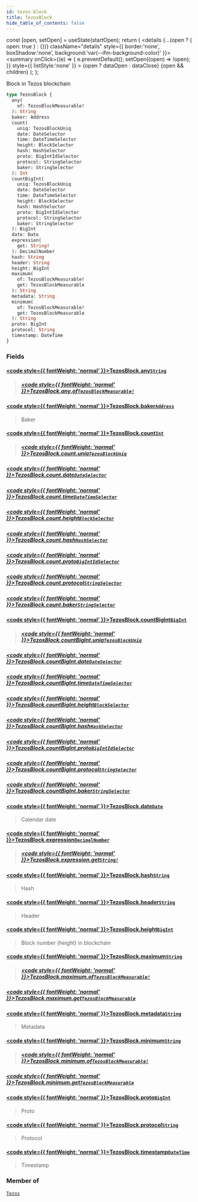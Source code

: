 ```yaml
---
id: tezos-block
title: TezosBlock
hide_table_of_contents: false
---
```







  const [open, setOpen] = useState(startOpen);
  return (
    <details {...(open ? { open: true } : {})} className="details" style={{ border:'none', boxShadow:'none', background:'var(--ifm-background-color)' }}>
      <summary
        onClick={(e) => {
          e.preventDefault();
          setOpen((open) => !open);
        }}
        style={{ listStyle:'none' }}
      >
      {open ? dataOpen : dataClose}
      </summary>
      {open && children}
    </details>
  );
};








Block in Tezos blockchain


```graphql
type TezosBlock {
  any(
    of: TezosBlockMeasurable!
  ): String
  baker: Address
  count(
    uniq: TezosBlockUniq
    date: DateSelector
    time: DateTimeSelector
    height: BlockSelector
    hash: HashSelector
    proto: BigIntIdSelector
    protocol: StringSelector
    baker: StringSelector
  ): Int
  countBigInt(
    uniq: TezosBlockUniq
    date: DateSelector
    time: DateTimeSelector
    height: BlockSelector
    hash: HashSelector
    proto: BigIntIdSelector
    protocol: StringSelector
    baker: StringSelector
  ): BigInt
  date: Date
  expression(
    get: String!
  ): DecimalNumber
  hash: String
  header: String
  height: BigInt
  maximum(
    of: TezosBlockMeasurable!
    get: TezosBlockMeasurable
  ): String
  metadata: String
  minimum(
    of: TezosBlockMeasurable!
    get: TezosBlockMeasurable
  ): String
  proto: BigInt
  protocol: String
  timestamp: DateTime
}
```




### Fields

#### [<code style={{ fontWeight: 'normal' }}>TezosBlock.<b>any</b></code>](#)<Bullet />[`String`](/docs/graphql-reference/scalars/string) <Badge class="badge badge--secondary" text="scalar"/> 
> 
> 
> 
> ##### [<code style={{ fontWeight: 'normal' }}>TezosBlock.any.<b>of</b></code>](#)<Bullet />[`TezosBlockMeasurable!`](/docs/graphql-reference/enums/tezos-block-measurable) <Badge class="badge badge--secondary" text="non-null"/> <Badge class="badge badge--secondary" text="enum"/> 
> 
> 
> 
> 

#### [<code style={{ fontWeight: 'normal' }}>TezosBlock.<b>baker</b></code>](#)<Bullet />[`Address`](/docs/graphql-reference/objects/address) <Badge class="badge badge--secondary" text="object"/> 
> 
> 
> Baker
> 

#### [<code style={{ fontWeight: 'normal' }}>TezosBlock.<b>count</b></code>](#)<Bullet />[`Int`](/docs/graphql-reference/scalars/int) <Badge class="badge badge--secondary" text="scalar"/> 
> 
> 
> 
> ##### [<code style={{ fontWeight: 'normal' }}>TezosBlock.count.<b>uniq</b></code>](#)<Bullet />[`TezosBlockUniq`](/docs/graphql-reference/enums/tezos-block-uniq) <Badge class="badge badge--secondary" text="enum"/> 
> 
> 
> 
> 

##### [<code style={{ fontWeight: 'normal' }}>TezosBlock.count.<b>date</b></code>](#)<Bullet />[`DateSelector`](/docs/graphql-reference/inputs/date-selector) <Badge class="badge badge--secondary" text="input"/> 
> 
> 
> 
> 

##### [<code style={{ fontWeight: 'normal' }}>TezosBlock.count.<b>time</b></code>](#)<Bullet />[`DateTimeSelector`](/docs/graphql-reference/inputs/date-time-selector) <Badge class="badge badge--secondary" text="input"/> 
> 
> 
> 
> 

##### [<code style={{ fontWeight: 'normal' }}>TezosBlock.count.<b>height</b></code>](#)<Bullet />[`BlockSelector`](/docs/graphql-reference/inputs/block-selector) <Badge class="badge badge--secondary" text="input"/> 
> 
> 
> 
> 

##### [<code style={{ fontWeight: 'normal' }}>TezosBlock.count.<b>hash</b></code>](#)<Bullet />[`HashSelector`](/docs/graphql-reference/inputs/hash-selector) <Badge class="badge badge--secondary" text="input"/> 
> 
> 
> 
> 

##### [<code style={{ fontWeight: 'normal' }}>TezosBlock.count.<b>proto</b></code>](#)<Bullet />[`BigIntIdSelector`](/docs/graphql-reference/inputs/big-int-id-selector) <Badge class="badge badge--secondary" text="input"/> 
> 
> 
> 
> 

##### [<code style={{ fontWeight: 'normal' }}>TezosBlock.count.<b>protocol</b></code>](#)<Bullet />[`StringSelector`](/docs/graphql-reference/inputs/string-selector) <Badge class="badge badge--secondary" text="input"/> 
> 
> 
> 
> 

##### [<code style={{ fontWeight: 'normal' }}>TezosBlock.count.<b>baker</b></code>](#)<Bullet />[`StringSelector`](/docs/graphql-reference/inputs/string-selector) <Badge class="badge badge--secondary" text="input"/> 
> 
> 
> 
> 

#### [<code style={{ fontWeight: 'normal' }}>TezosBlock.<b>countBigInt</b></code>](#)<Bullet />[`BigInt`](/docs/graphql-reference/scalars/big-int) <Badge class="badge badge--secondary" text="scalar"/> 
> 
> 
> 
> ##### [<code style={{ fontWeight: 'normal' }}>TezosBlock.countBigInt.<b>uniq</b></code>](#)<Bullet />[`TezosBlockUniq`](/docs/graphql-reference/enums/tezos-block-uniq) <Badge class="badge badge--secondary" text="enum"/> 
> 
> 
> 
> 

##### [<code style={{ fontWeight: 'normal' }}>TezosBlock.countBigInt.<b>date</b></code>](#)<Bullet />[`DateSelector`](/docs/graphql-reference/inputs/date-selector) <Badge class="badge badge--secondary" text="input"/> 
> 
> 
> 
> 

##### [<code style={{ fontWeight: 'normal' }}>TezosBlock.countBigInt.<b>time</b></code>](#)<Bullet />[`DateTimeSelector`](/docs/graphql-reference/inputs/date-time-selector) <Badge class="badge badge--secondary" text="input"/> 
> 
> 
> 
> 

##### [<code style={{ fontWeight: 'normal' }}>TezosBlock.countBigInt.<b>height</b></code>](#)<Bullet />[`BlockSelector`](/docs/graphql-reference/inputs/block-selector) <Badge class="badge badge--secondary" text="input"/> 
> 
> 
> 
> 

##### [<code style={{ fontWeight: 'normal' }}>TezosBlock.countBigInt.<b>hash</b></code>](#)<Bullet />[`HashSelector`](/docs/graphql-reference/inputs/hash-selector) <Badge class="badge badge--secondary" text="input"/> 
> 
> 
> 
> 

##### [<code style={{ fontWeight: 'normal' }}>TezosBlock.countBigInt.<b>proto</b></code>](#)<Bullet />[`BigIntIdSelector`](/docs/graphql-reference/inputs/big-int-id-selector) <Badge class="badge badge--secondary" text="input"/> 
> 
> 
> 
> 

##### [<code style={{ fontWeight: 'normal' }}>TezosBlock.countBigInt.<b>protocol</b></code>](#)<Bullet />[`StringSelector`](/docs/graphql-reference/inputs/string-selector) <Badge class="badge badge--secondary" text="input"/> 
> 
> 
> 
> 

##### [<code style={{ fontWeight: 'normal' }}>TezosBlock.countBigInt.<b>baker</b></code>](#)<Bullet />[`StringSelector`](/docs/graphql-reference/inputs/string-selector) <Badge class="badge badge--secondary" text="input"/> 
> 
> 
> 
> 

#### [<code style={{ fontWeight: 'normal' }}>TezosBlock.<b>date</b></code>](#)<Bullet />[`Date`](/docs/graphql-reference/objects/date) <Badge class="badge badge--secondary" text="object"/> 
> 
> 
> Calendar date
> 

#### [<code style={{ fontWeight: 'normal' }}>TezosBlock.<b>expression</b></code>](#)<Bullet />[`DecimalNumber`](/docs/graphql-reference/scalars/decimal-number) <Badge class="badge badge--secondary" text="scalar"/> 
> 
> 
> 
> ##### [<code style={{ fontWeight: 'normal' }}>TezosBlock.expression.<b>get</b></code>](#)<Bullet />[`String!`](/docs/graphql-reference/scalars/string) <Badge class="badge badge--secondary" text="non-null"/> <Badge class="badge badge--secondary" text="scalar"/> 
> 
> 
> 
> 

#### [<code style={{ fontWeight: 'normal' }}>TezosBlock.<b>hash</b></code>](#)<Bullet />[`String`](/docs/graphql-reference/scalars/string) <Badge class="badge badge--secondary" text="scalar"/> 
> 
> 
> Hash
> 

#### [<code style={{ fontWeight: 'normal' }}>TezosBlock.<b>header</b></code>](#)<Bullet />[`String`](/docs/graphql-reference/scalars/string) <Badge class="badge badge--secondary" text="scalar"/> 
> 
> 
> Header
> 

#### [<code style={{ fontWeight: 'normal' }}>TezosBlock.<b>height</b></code>](#)<Bullet />[`BigInt`](/docs/graphql-reference/scalars/big-int) <Badge class="badge badge--secondary" text="scalar"/> 
> 
> 
> Block number (height) in blockchain
> 

#### [<code style={{ fontWeight: 'normal' }}>TezosBlock.<b>maximum</b></code>](#)<Bullet />[`String`](/docs/graphql-reference/scalars/string) <Badge class="badge badge--secondary" text="scalar"/> 
> 
> 
> 
> ##### [<code style={{ fontWeight: 'normal' }}>TezosBlock.maximum.<b>of</b></code>](#)<Bullet />[`TezosBlockMeasurable!`](/docs/graphql-reference/enums/tezos-block-measurable) <Badge class="badge badge--secondary" text="non-null"/> <Badge class="badge badge--secondary" text="enum"/> 
> 
> 
> 
> 

##### [<code style={{ fontWeight: 'normal' }}>TezosBlock.maximum.<b>get</b></code>](#)<Bullet />[`TezosBlockMeasurable`](/docs/graphql-reference/enums/tezos-block-measurable) <Badge class="badge badge--secondary" text="enum"/> 
> 
> 
> 
> 

#### [<code style={{ fontWeight: 'normal' }}>TezosBlock.<b>metadata</b></code>](#)<Bullet />[`String`](/docs/graphql-reference/scalars/string) <Badge class="badge badge--secondary" text="scalar"/> 
> 
> 
> Metadata
> 

#### [<code style={{ fontWeight: 'normal' }}>TezosBlock.<b>minimum</b></code>](#)<Bullet />[`String`](/docs/graphql-reference/scalars/string) <Badge class="badge badge--secondary" text="scalar"/> 
> 
> 
> 
> ##### [<code style={{ fontWeight: 'normal' }}>TezosBlock.minimum.<b>of</b></code>](#)<Bullet />[`TezosBlockMeasurable!`](/docs/graphql-reference/enums/tezos-block-measurable) <Badge class="badge badge--secondary" text="non-null"/> <Badge class="badge badge--secondary" text="enum"/> 
> 
> 
> 
> 

##### [<code style={{ fontWeight: 'normal' }}>TezosBlock.minimum.<b>get</b></code>](#)<Bullet />[`TezosBlockMeasurable`](/docs/graphql-reference/enums/tezos-block-measurable) <Badge class="badge badge--secondary" text="enum"/> 
> 
> 
> 
> 

#### [<code style={{ fontWeight: 'normal' }}>TezosBlock.<b>proto</b></code>](#)<Bullet />[`BigInt`](/docs/graphql-reference/scalars/big-int) <Badge class="badge badge--secondary" text="scalar"/> 
> 
> 
> Proto
> 

#### [<code style={{ fontWeight: 'normal' }}>TezosBlock.<b>protocol</b></code>](#)<Bullet />[`String`](/docs/graphql-reference/scalars/string) <Badge class="badge badge--secondary" text="scalar"/> 
> 
> 
> Protocol
> 

#### [<code style={{ fontWeight: 'normal' }}>TezosBlock.<b>timestamp</b></code>](#)<Bullet />[`DateTime`](/docs/graphql-reference/objects/date-time) <Badge class="badge badge--secondary" text="object"/> 
> 
> 
> Timestamp
> 



### Member of

[`Tezos`](/docs/graphql-reference/objects/tezos)  <Badge class="secondary" text="object"/>

